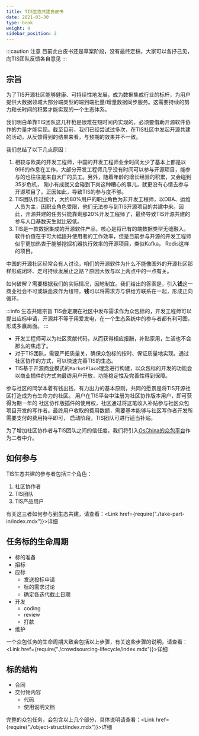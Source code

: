 ```yaml
---
title: TIS生态共建白皮书
date: 2021-03-30
type: book
weight: 9
sidebar_position: 2
---
```


:::caution 注意
目前此白皮书还是草案阶段，没有最终定稿，大家可以各抒己见，向TIS团队反馈各自意见
<Contact/>
:::

## 宗旨
为了TIS开源社区能够健康、可持续性地发展，成为数据集成行业的标杆，为用户提供大数据领域大部分端类型的端到端批量/增量数据同步服务。这需要持续的努力和长时间的积累才能实现的一个生态体系。

我们明白单靠TIS团队这几杆枪是很难在短时间内实现的，必须要借助开源软件协作的力量才能实现。截至目前，我们已经尝试过多次，在TIS社区中发起开源共建的活动，从反馈得到的结果来看，与预期的效果并不一致。

我们总结了以下几点原因：
1. 相较与欧美的开发工程师，中国的开发工程师业余时间太少了基本上都是以996的作息在工作，大部分开发工程师几乎没有时间可以参与开源项目，能参与的也往往是来自大厂的员工。另外，随着年龄的增长经验的积累，又会碰到35岁危机，
   刚小有成就又会碰到下岗这种糟心的事儿，就更没有心情去参与开源项目了。正因如此，导致TIS的参与度不够。
2. TIS团队作过统计，大约80%用户的职业角色为非开发工程师，以DBA、运维人员为主，因职业角色受限，他们无法参与到TIS开源项目的共建中来。因此，开源共建的任务只能靠剩那20%开发工程师了，最终导致TIS开源共建的参与人口基数天生就比较低。
3. TIS是一款数据集成的开源软件产品，核心是将已有的端数据类型无缝融入。软件价值在于可大幅提升使用者的工作效率，但是目前参与开源的开发工程师似乎更加热衷于能够挖掘机器执行效率的开源项目，类似Kafka，
   Redis这样的项目。

中国的开源社区经常会有人讨论，咱们的开源软件为什么不能像国外的开源社区那样形成闭环、走可持续发展止之路？原因大致与以上两点中的一点有关。

如何破解？需要根据我们的实际情况，因地制宜。我们给出的答案是，引入**钱**这一商业社会不可或缺血液作为纽带。**钱**可以将需求方与供给方联系在一起，形成正向循环。

:::info 生态共建宗旨
 TIS会定期在社区中发布需求作为众包标的，开发工程师可以提出应标申请，开源并不等于用爱发电，在一个生态系统中的参与者都有利可图，形成多赢局面。
:::

* 开发工程师可以为社区贡献代码，从而获得相应报酬，补贴家用，生活也不会那么的焦虑了。
* 对于TIS团队，需要严把质量关，确保众包标的按时、保证质量地实现。通过社区协作的方式，可以快速完善TIS的生态。
* TIS基于开源商业模式的`MarketPlace`理念进行构建，以众包标的开发的功能会以商业插件的方式向最终用户开放，功能稳定性及完善性得到保障。


<Processon id="664d8c2642c52e015bbb9d7f" height="600px" />

参与社区的同学本着有钱出钱，有力出力的基本原则，共同的愿景是将TIS开源社区打造成为有生命力的社区。
用户在TIS平台中注册为社区协作版本用户，即可获得为期一年的 社区协作版插件的使用权，社区通过将这笔收入补贴参与社区众包项目开发的写作者。最终用户收取的费用数额，需要基本能够与社区写作者开发所需要支付的费用持平即可，
启动阶段，TIS团队可进行适当补贴。

为了增加社区协作者与TIS团队之间的信任度，我们将引入[OsChina的众包平台](https://zb.oschina.net/)作为二者中介。

## 如何参与

TIS生态共建的参与者包括三个角色：
1. 社区协作者
2. TIS团队
3. TIS产品用户

有关这三者如何参与到生态共建，请查看：<Link href={require("./take-part-in/index.mdx")}>详细</Link>

## 任务标的生命周期
* 标的准备
* 招标
* 应标
  * 发送投标申请
  * 标的需求讨论
  * 确定各迭代截止日期
* 开发
  * coding
  * review
  * 打款
* 维护

一个众包任务的生命周期大致会包括以上步骤，有关这些步骤的说明，请查看：<Link href={require("./crowdsourcing-lifecycle/index.mdx")}>详细</Link>

## 标的结构
* 合同
* 交付物内容
  * 代码
  * 使用说明文档



完整的众包任务，会包含以上几个部分，具体说明请查看：<Link href={require("./object-struct/index.mdx")}>详细</Link>
